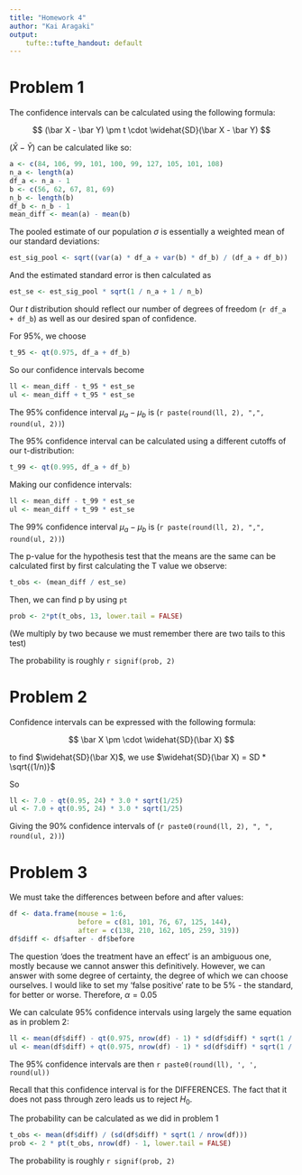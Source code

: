 ```yaml
---
title: "Homework 4"
author: "Kai Aragaki"
output:
    tufte::tufte_handout: default
---
```


# Problem 1

The confidence intervals can be calculated using the following formula:

$$
(\bar X - \bar Y) \pm t \cdot \widehat{SD}(\bar X - \bar Y)
$$

$(\bar X - \bar Y)$ can be calculated like so:

```r
a <- c(84, 106, 99, 101, 100, 99, 127, 105, 101, 108)
n_a <- length(a)
df_a <- n_a - 1
b <- c(56, 62, 67, 81, 69)
n_b <- length(b)
df_b <- n_b - 1
mean_diff <- mean(a) - mean(b)
```

The pooled estimate of our population $\sigma$ is essentially a weighted mean of our standard deviations:

```r
est_sig_pool <- sqrt((var(a) * df_a + var(b) * df_b) / (df_a + df_b))
```

And the estimated standard error is then calculated as

```r
est_se <- est_sig_pool * sqrt(1 / n_a + 1 / n_b)
```

Our $t$ distribution should reflect our number of degrees of freedom (`r df_a + df_b`) as well as our desired span of confidence.

For 95%, we choose

```r
t_95 <- qt(0.975, df_a + df_b)
```

So our confidence intervals become

```r
ll <- mean_diff - t_95 * est_se
ul <- mean_diff + t_95 * est_se
```

The 95% confidence interval $\mu_{a} - \mu_{b}$ is (`r paste(round(ll, 2), ",", round(ul, 2))`)

The 95% confidence interval can be calculated using a different cutoffs of our t-distribution:

```r
t_99 <- qt(0.995, df_a + df_b)
```

Making our confidence intervals:

```r
ll <- mean_diff - t_99 * est_se
ul <- mean_diff + t_99 * est_se
```

The 99% confidence interval $\mu_{a} - \mu_{b}$ is (`r paste(round(ll, 2), ",", round(ul, 2))`)

The p-value for the hypothesis test that the means are the same can be calculated first by first calculating the T value we observe:

```r
t_obs <- (mean_diff / est_se)
```

Then, we can find p by using `pt`

```r
prob <- 2*pt(t_obs, 13, lower.tail = FALSE)
```

(We multiply by two because we must remember there are two tails to this test)

The probability is roughly `r signif(prob, 2)`

# Problem 2

Confidence intervals can be expressed with the following formula:

$$
\bar X \pm \cdot \widehat{SD}(\bar X)
$$
 
to find $\widehat{SD}(\bar X)$, we use $\widehat{SD}(\bar X) = SD * \sqrt{(1/n)}$

So

```r
ll <- 7.0 - qt(0.95, 24) * 3.0 * sqrt(1/25)
ul <- 7.0 + qt(0.95, 24) * 3.0 * sqrt(1/25)
```

Giving the 90% confidence intervals of (`r paste0(round(ll, 2), ", ", round(ul, 2))`)


# Problem 3

We must take the differences between before and after values:

```r
df <- data.frame(mouse = 1:6,
                 before = c(81, 101, 76, 67, 125, 144),
                 after = c(138, 210, 162, 105, 259, 319))
df$diff <- df$after - df$before
```

The question 'does the treatment have an effect' is an ambiguous one, mostly because we cannot answer this definitively. However, we can answer with some degree of certainty, the degree of which we can choose ourselves. I would like to set my 'false positive' rate to be 5% - the standard, for better or worse. Therefore, $\alpha = 0.05$

We can calculate 95% confidence intervals using largely the same equation as in problem 2:

```r
ll <- mean(df$diff) - qt(0.975, nrow(df) - 1) * sd(df$diff) * sqrt(1 / nrow(df))
ul <- mean(df$diff) + qt(0.975, nrow(df) - 1) * sd(df$diff) * sqrt(1 / nrow(df))
```

The 95% confidence intervals are then `r paste0(round(ll), ', ', round(ul))`

Recall that this confidence interval is for the DIFFERENCES. The fact that it does not pass through zero leads us to reject $H_{0}$.

The probability can be calculated as we did in problem 1

```r
t_obs <- mean(df$diff) / (sd(df$diff) * sqrt(1 / nrow(df)))
prob <- 2 * pt(t_obs, nrow(df) - 1, lower.tail = FALSE)
```

The probability is roughly `r signif(prob, 2)`
